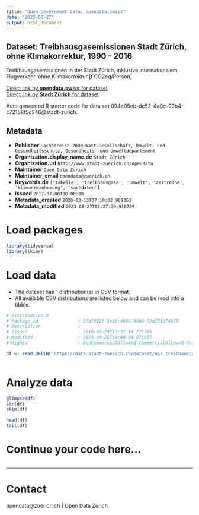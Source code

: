```yaml
---
title: "Open Government Data, opendata.swiss"
date: "2023-08-27"
output: html_document
---
```


## Dataset: Treibhausgasemissionen Stadt Zürich, ohne Klimakorrektur, 1990 - 2016


Treibhausgasemissionen in der Stadt Zürich, inklusive internationalem Flugverkehr, ohne Klimakorrektur [t CO2eq/Person]


[Direct link by **opendata.swiss** for dataset](https://opendata.swiss/de/dataset/treibhausgasemissionen-stadt-zurich-ohne-klimakorrektur-1990-20163)<br>
[Direct link by **Stadt Zürich** for dataset](https://data.stadt-zuerich.ch/dataset/ugz_treibhausgasbilanz)

Auto generated R starter code for data set 094e05eb-dc52-4a0c-93b4-c72158f5c346@stadt-zurich.

## Metadata

- **Publisher** `Fachbereich 2000-Watt-Gesellschaft, Umwelt- und Gesundheitsschutz, Gesundheits- und Umweltdepartement`
- **Organization.display_name.de** `Stadt Zürich`
- **Organization.url** `http://www.stadt-zuerich.ch/opendata`
- **Maintainer** `Open Data Zürich`
- **Maintainer_email** `opendata@zuerich.ch`
- **Keywords.de** `['tabelle', 'treibhausgase', 'umwelt', 'zeitreihe', 'klimaerwaehrmung', 'sachdaten']`
- **Issued** `2017-07-06T00:00:00`
- **Metadata_created** `2020-03-13T07:19:02.969363`
- **Metadata_modified** `2023-08-27T01:27:20.916799`


# Load packages

```r

library(tidyverse)
library(skimr)

```

# Load data

-   The dataset has 1 distribution(s) in CSV format.
-   All available CSV distributions are listed below and can be read into a tibble.

```r

# Distribution 0
# Package_id               : 57b7022f-3e16-4838-85bb-72df91d74b79
# Description              : 
# Issued                   : 2019-07-29T13:37:19.771385
# Modified                 : 2023-08-26T19:40:04.071887
# Rights                   : NonCommercialAllowed-CommercialAllowed-ReferenceNotRequired

df <- read_delim('https://data.stadt-zuerich.ch/dataset/ugz_treibhausgasbilanz/download/ugz_treibhausgasbilanz.csv')



```

# Analyze data

```r

glimpse(df)
str(df)
skim(df)

head(df)
tail(df)

```

# Continue your code here...

```r

```

------------------------------------------------------------------------

# Contact

opendata@zuerich.ch | Open Data Zürich
